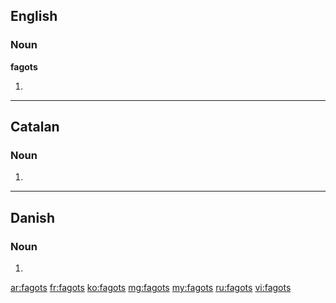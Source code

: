 ==English==

===Noun===
'''fagots'''

# {{plural of|[[fagot]]}}

----

==Catalan==

===Noun===
{{ca-noun-form|m|p}}

# {{plural of|fagot|lang=ca}}

----

==Danish==

===Noun===
{{infl|da|noun form|g=c}}

# {{form of|genitive singular indefinite|fagot|lang=da}}

[[ar:fagots]]
[[fr:fagots]]
[[ko:fagots]]
[[mg:fagots]]
[[my:fagots]]
[[ru:fagots]]
[[vi:fagots]]